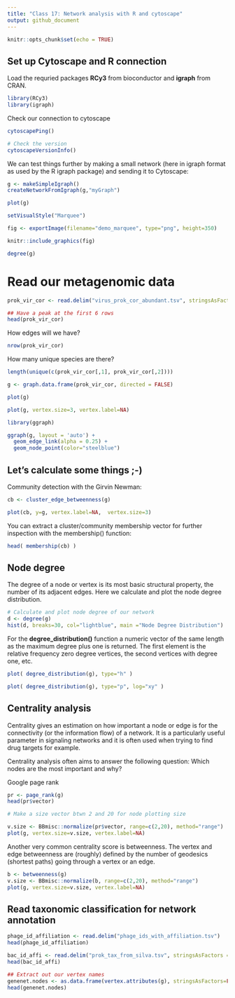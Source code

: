 ```yaml
---
title: "Class 17: Network analysis with R and cytoscape"
output: github_document
---
```


```r
knitr::opts_chunk$set(echo = TRUE)
```

## Set up Cytoscape and R connection

Load the requried packages **RCy3** from bioconductor and **igraph** from CRAN.

```r
library(RCy3)
library(igraph)
```

Check our connection to cytoscape

```r
cytoscapePing()
```



```r
# Check the version
cytoscapeVersionInfo()
```

We can test things further by making a small network (here in igraph format as used by the R igraph package) and sending it to Cytoscape:


```r
g <- makeSimpleIgraph()
createNetworkFromIgraph(g,"myGraph")
```

```r
plot(g)
```

```r
setVisualStyle("Marquee")
```

```r
fig <- exportImage(filename="demo_marquee", type="png", height=350)

knitr::include_graphics(fig)
```

```r
degree(g)
```

# Read our metagenomic data

```r
prok_vir_cor <- read.delim("virus_prok_cor_abundant.tsv", stringsAsFactors = FALSE)

## Have a peak at the first 6 rows
head(prok_vir_cor)
```

How edges will we have?
```r
nrow(prok_vir_cor)
```

How many unique species are there?
```r
length(unique(c(prok_vir_cor[,1], prok_vir_cor[,2])))
```

```r
g <- graph.data.frame(prok_vir_cor, directed = FALSE)
```

```r
plot(g)
```

```r
plot(g, vertex.size=3, vertex.label=NA)
```

```r
library(ggraph)

ggraph(g, layout = 'auto') +
  geom_edge_link(alpha = 0.25) +
  geom_node_point(color="steelblue")
```


## Let's calculate some things ;-)

Community detection with the Girvin Newman:

```r
cb <- cluster_edge_betweenness(g)
```

```r
plot(cb, y=g, vertex.label=NA,  vertex.size=3)
```


You can extract a cluster/community membership vector for further inspection with the membership() function:
```r
head( membership(cb) )
```


## Node degree

The degree of a node or vertex is its most basic structural property, the number of its adjacent edges. Here we calculate and plot the node degree distribution.

```r
# Calculate and plot node degree of our network
d <- degree(g)
hist(d, breaks=30, col="lightblue", main ="Node Degree Distribution")
```

For the **degree_distribution()** function a numeric vector of the same length as the maximum degree plus one is returned. The first element is the relative frequency zero degree vertices, the second vertices with degree one, etc.

```r
plot( degree_distribution(g), type="h" )
```

```r
plot( degree_distribution(g), type="p", log="xy" )
```




## Centrality analysis


Centrality gives an estimation on how important a node or edge is for the connectivity (or the information flow) of a network. It is a particularly useful parameter in signaling networks and it is often used when trying to find drug targets for example.

Centrality analysis often aims to answer the following question: Which nodes are the most important and why?

Google page rank

```r
pr <- page_rank(g)
head(pr$vector)
```


```r
# Make a size vector btwn 2 and 20 for node plotting size

v.size <- BBmisc::normalize(pr$vector, range=c(2,20), method="range")
plot(g, vertex.size=v.size, vertex.label=NA)

```


Another very common centrality score is betweenness. The vertex and edge betweenness are (roughly) defined by the number of geodesics (shortest paths) going through a vertex or an edge.

```r
b <- betweenness(g)
v.size <- BBmisc::normalize(b, range=c(2,20), method="range")
plot(g, vertex.size=v.size, vertex.label=NA)
```



## Read taxonomic classification for network annotation

```r
phage_id_affiliation <- read.delim("phage_ids_with_affiliation.tsv")
head(phage_id_affiliation)


```

```r
bac_id_affi <- read.delim("prok_tax_from_silva.tsv", stringsAsFactors = FALSE)
head(bac_id_affi)
```


```r
## Extract out our vertex names
genenet.nodes <- as.data.frame(vertex.attributes(g), stringsAsFactors=FALSE)
head(genenet.nodes)
```



